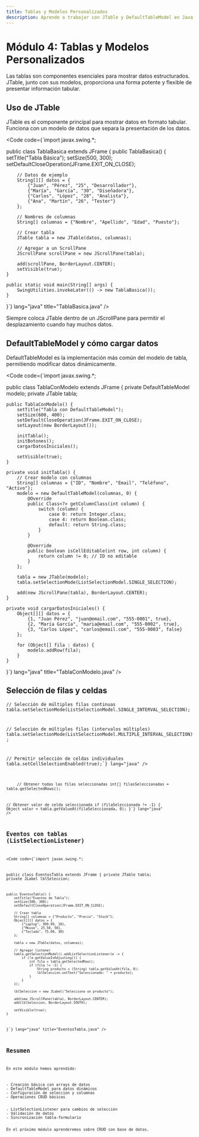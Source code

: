 ```yaml
---
title: Tablas y Modelos Personalizados
description: Aprende a trabajar con JTable y DefaultTableModel en Java Swing
---
```



# Módulo 4: Tablas y Modelos Personalizados

Las tablas son componentes esenciales para mostrar datos estructurados. JTable, junto con sus modelos, proporciona una forma potente y flexible de presentar información tabular.

## Uso de JTable

JTable es el componente principal para mostrar datos en formato tabular. Funciona con un modelo de datos que separa la presentación de los datos.

<Code code={`import javax.swing.*;

public class TablaBasica extends JFrame {
    public TablaBasica() {
        setTitle("Tabla Básica");
        setSize(500, 300);
        setDefaultCloseOperation(JFrame.EXIT_ON_CLOSE);
        
        // Datos de ejemplo
        String[][] datos = {
            {"Juan", "Pérez", "25", "Desarrollador"},
            {"María", "García", "30", "Diseñadora"},
            {"Carlos", "López", "28", "Analista"},
            {"Ana", "Martín", "26", "Tester"}
        };
        
        // Nombres de columnas
        String[] columnas = {"Nombre", "Apellido", "Edad", "Puesto"};
        
        // Crear tabla
        JTable tabla = new JTable(datos, columnas);
        
        // Agregar a un ScrollPane
        JScrollPane scrollPane = new JScrollPane(tabla);
        
        add(scrollPane, BorderLayout.CENTER);
        setVisible(true);
    }
    
    public static void main(String[] args) {
        SwingUtilities.invokeLater(() -> new TablaBasica());
    }
}`} lang="java" title="TablaBasica.java" />

<Aside type="note">
Siempre coloca JTable dentro de un JScrollPane para permitir el desplazamiento cuando hay muchos datos.
</Aside>

## DefaultTableModel y cómo cargar datos

DefaultTableModel es la implementación más común del modelo de tabla, permitiendo modificar datos dinámicamente.

<Code code={`import javax.swing.*;

public class TablaConModelo extends JFrame {
    private DefaultTableModel modelo;
    private JTable tabla;
    
    public TablaConModelo() {
        setTitle("Tabla con DefaultTableModel");
        setSize(600, 400);
        setDefaultCloseOperation(JFrame.EXIT_ON_CLOSE);
        setLayout(new BorderLayout());
        
        initTabla();
        initBotones();
        cargarDatosIniciales();
        
        setVisible(true);
    }
    
    private void initTabla() {
        // Crear modelo con columnas
        String[] columnas = {"ID", "Nombre", "Email", "Teléfono", "Activo"};
        modelo = new DefaultTableModel(columnas, 0) {
            @Override
            public Class<?> getColumnClass(int column) {
                switch (column) {
                    case 0: return Integer.class;
                    case 4: return Boolean.class;
                    default: return String.class;
                }
            }
            
            @Override
            public boolean isCellEditable(int row, int column) {
                return column != 0; // ID no editable
            }
        };
        
        tabla = new JTable(modelo);
        tabla.setSelectionMode(ListSelectionModel.SINGLE_SELECTION);
        
        add(new JScrollPane(tabla), BorderLayout.CENTER);
    }
    
    private void cargarDatosIniciales() {
        Object[][] datos = {
            {1, "Juan Pérez", "juan@email.com", "555-0001", true},
            {2, "María García", "maria@email.com", "555-0002", true},
            {3, "Carlos López", "carlos@email.com", "555-0003", false}
        };
        
        for (Object[] fila : datos) {
            modelo.addRow(fila);
        }
    }
}`} lang="java" title="TablaConModelo.java" />

## Selección de filas y celdas

<Tabs>
  <TabItem label="Modos de selección">
    <Code code={`// Selección de una sola fila
tabla.setSelectionMode(ListSelectionModel.SINGLE_SELECTION);

// Selección de múltiples filas continuas
tabla.setSelectionMode(ListSelectionModel.SINGLE_INTERVAL_SELECTION);

// Selección de múltiples filas (intervalos múltiples)
tabla.setSelectionMode(ListSelectionModel.MULTIPLE_INTERVAL_SELECTION);

// Permitir selección de celdas individuales
tabla.setCellSelectionEnabled(true);`} lang="java" />
  </TabItem>
  
  <TabItem label="Obtener selecciones">
    <Code code={`// Obtener fila seleccionada
int filaSeleccionada = tabla.getSelectedRow();

// Obtener todas las filas seleccionadas
int[] filasSeleccionadas = tabla.getSelectedRows();

// Obtener valor de celda seleccionada
if (filaSeleccionada != -1) {
    Object valor = tabla.getValueAt(filaSeleccionada, 0);
}`} lang="java" />
  </TabItem>
</Tabs>

## Eventos con tablas (ListSelectionListener)

<Code code={`import javax.swing.*;

public class EventosTabla extends JFrame {
    private JTable tabla;
    private JLabel lblSeleccion;
    
    public EventosTabla() {
        setTitle("Eventos de Tabla");
        setSize(500, 300);
        setDefaultCloseOperation(JFrame.EXIT_ON_CLOSE);
        
        // Crear tabla
        String[] columnas = {"Producto", "Precio", "Stock"};
        Object[][] datos = {
            {"Laptop", 999.99, 10},
            {"Mouse", 25.50, 50},
            {"Teclado", 75.00, 30}
        };
        
        tabla = new JTable(datos, columnas);
        
        // Agregar listener
        tabla.getSelectionModel().addListSelectionListener(e -> {
            if (!e.getValueIsAdjusting()) {
                int fila = tabla.getSelectedRow();
                if (fila != -1) {
                    String producto = (String) tabla.getValueAt(fila, 0);
                    lblSeleccion.setText("Seleccionado: " + producto);
                }
            }
        });
        
        lblSeleccion = new JLabel("Selecciona un producto");
        
        add(new JScrollPane(tabla), BorderLayout.CENTER);
        add(lblSeleccion, BorderLayout.SOUTH);
        
        setVisible(true);
    }
}`} lang="java" title="EventosTabla.java" />

## Resumen

En este módulo hemos aprendido:

<Badge text="JTable" variant="tip" />
- Creación básica con arrays de datos
- DefaultTableModel para datos dinámicos
- Configuración de selección y columnas
- Operaciones CRUD básicas

<Badge text="Eventos" variant="note" />
- ListSelectionListener para cambios de selección
- Validación de datos
- Sincronización tabla-formulario

En el próximo módulo aprenderemos sobre CRUD con base de datos.
